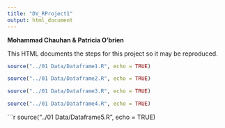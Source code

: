 ```yaml
---
title: "DV_RProject1"
output: html_document
---
```

<b>Mohammad Chauhan & Patricia O'brien</b>

This HTML documents the steps for this project so it may be reproduced.

```r
source("../01 Data/Dataframe1.R", echo = TRUE)
```
```r
source("../01 Data/Dataframe2.R", echo = TRUE)
```
```r
source("../01 Data/Dataframe3.R", echo = TRUE)
```
```r
source("../01 Data/Dataframe4.R", echo = TRUE)
```
```r
source("../01 Data/Dataframe5.R", echo = TRUE)
